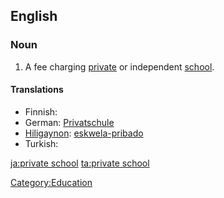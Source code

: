 ==English==

===Noun===
{{en-noun}}

# {{North America}} A fee charging [[private]] or independent [[school]].

====Translations====
{{top}}
* Finnish: {{t-|fi|yksityiskoulu}}
* German: [[Privatschule]] {{f}}
* [[Hiligaynon]]: [[eskwela-pribado]]
* Turkish: {{t+|tr|özel okul}}
{{bottom}}

[[Category:Education]]

[[ja:private school]]
[[ta:private school]]